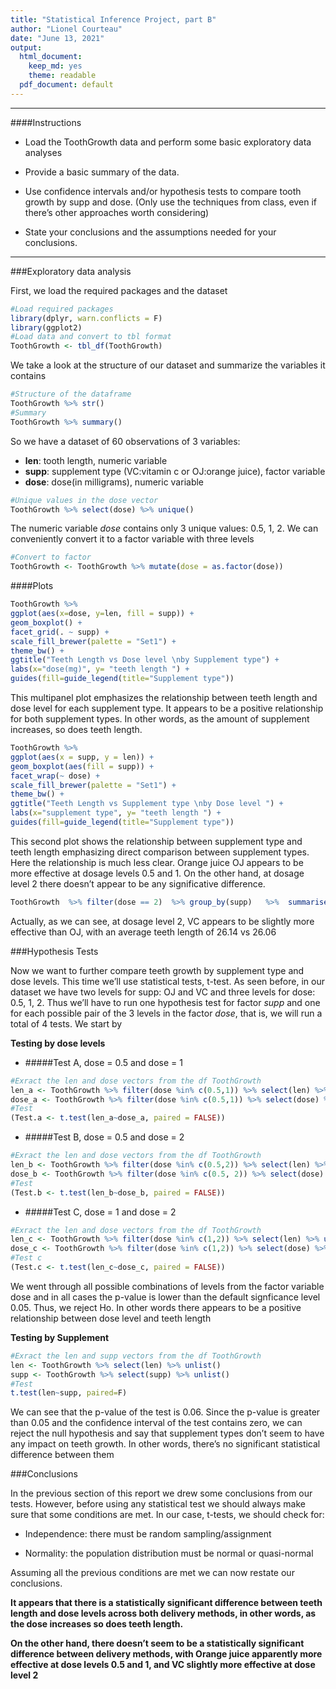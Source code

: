 ```yaml
---
title: "Statistical Inference Project, part B"
author: "Lionel Courteau"
date: "June 13, 2021"
output: 
  html_document:
    keep_md: yes
    theme: readable
  pdf_document: default
---
```


---

####Instructions

* Load the ToothGrowth data and perform some basic exploratory data analyses

* Provide a basic summary of the data.

* Use confidence intervals and/or hypothesis tests to compare tooth growth by supp and dose. (Only use the techniques from class, even if there's other approaches worth considering)

* State your conclusions and the assumptions needed for your conclusions.

---

###Exploratory data analysis

First, we load the required packages and the dataset

```r
#Load required packages
library(dplyr, warn.conflicts = F)
library(ggplot2)
#Load data and convert to tbl format
ToothGrowth <- tbl_df(ToothGrowth)
```

We take a look at the structure of our dataset and summarize the variables it contains

```r
#Structure of the dataframe
ToothGrowth %>% str()
#Summary
ToothGrowth %>% summary()
```

So we have a dataset of 60 observations of 3 variables:

* **len**: tooth length, numeric variable
* **supp**: supplement type (VC:vitamin c or OJ:orange juice), factor variable
* **dose**: dose(in milligrams), numeric variable

```r
#Unique values in the dose vector
ToothGrowth %>% select(dose) %>% unique()
```

The numeric variable _dose_ contains only 3 unique values: 0.5, 1, 2. We can conveniently convert it to a factor variable with three levels

```r
#Convert to factor
ToothGrowth <- ToothGrowth %>% mutate(dose = as.factor(dose))
```

####Plots

```r
ToothGrowth %>%
ggplot(aes(x=dose, y=len, fill = supp)) +
geom_boxplot() +
facet_grid(. ~ supp) +
scale_fill_brewer(palette = "Set1") +
theme_bw() +
ggtitle("Teeth Length vs Dose level \nby Supplement type") +
labs(x="dose(mg)", y= "teeth length ") +
guides(fill=guide_legend(title="Supplement type"))
```

This multipanel plot emphasizes the relationship between teeth length and dose level for each supplement type. It appears to be a positive relationship for both supplement types. In other words, as the amount of supplement increases, so does teeth length.

```r
ToothGrowth %>%
ggplot(aes(x = supp, y = len)) +
geom_boxplot(aes(fill = supp)) +
facet_wrap(~ dose) +
scale_fill_brewer(palette = "Set1") +
theme_bw() +
ggtitle("Teeth Length vs Supplement type \nby Dose level ") +
labs(x="supplement type", y= "teeth length ") +
guides(fill=guide_legend(title="Supplement type"))
```

This second plot shows the relationship between supplement type and teeth length emphasizing direct comparison between supplement types. Here the relationship is much less clear. Orange juice OJ appears to be more effective at dosage levels 0.5 and 1. On the other hand, at dosage level 2 there doesn't appear to be any significative difference.

```r
ToothGrowth  %>% filter(dose == 2)  %>% group_by(supp)   %>%  summarise(avg.length = mean(len))
```

Actually, as we can see, at dosage level 2, VC appears to be slightly more effective than OJ, with an average teeth length of 26.14 vs 26.06

###Hypothesis Tests 

Now we want to further compare teeth growth by supplement type and dose levels. This time we'll use statistical tests, t-test. As seen before, in our dataset we have two levels for supp: OJ and VC and three levels for dose: 0.5, 1, 2. Thus we'll have to run one hypothesis test for factor _supp_ and one for each possible pair of the 3 levels in the factor _dose_, that is, we will run a total of 4 tests. We start by 

**Testing by dose levels**

* #####Test A, dose = 0.5 and dose = 1

```r
#Exract the len and dose vectors from the df ToothGrowth
len_a <- ToothGrowth %>% filter(dose %in% c(0.5,1)) %>% select(len) %>% unlist()
dose_a <- ToothGrowth %>% filter(dose %in% c(0.5,1)) %>% select(dose) %>% unlist()
#Test
(Test.a <- t.test(len_a~dose_a, paired = FALSE))
```

* #####Test B, dose = 0.5 and dose = 2

```r
#Exract the len and dose vectors from the df ToothGrowth
len_b <- ToothGrowth %>% filter(dose %in% c(0.5,2)) %>% select(len) %>% unlist()
dose_b <- ToothGrowth %>% filter(dose %in% c(0.5, 2)) %>% select(dose) %>% unlist()
#Test
(Test.b <- t.test(len_b~dose_b, paired = FALSE))
```

* #####Test C, dose = 1 and dose = 2

```r
#Exract the len and dose vectors from the df ToothGrowth
len_c <- ToothGrowth %>% filter(dose %in% c(1,2)) %>% select(len) %>% unlist()
dose_c <- ToothGrowth %>% filter(dose %in% c(1,2)) %>% select(dose) %>% unlist()
#Test c
(Test.c <- t.test(len_c~dose_c, paired = FALSE))
```

We went through all possible combinations of levels from the factor variable dose and in all cases the p-value is lower than the default signficance level 0.05. Thus, we reject Ho. In other words there appears to be a positive relationship between dose level and teeth length

**Testing by Supplement**

```r
#Exract the len and supp vectors from the df ToothGrowth
len <- ToothGrowth %>% select(len) %>% unlist()
supp <- ToothGrowth %>% select(supp) %>% unlist()
#Test
t.test(len~supp, paired=F)
```

We can see that the p-value of the test is 0.06. Since the p-value is greater than 0.05 and the confidence
interval of the test contains zero, we can reject the null hypothesis and say that supplement types don't seem
to have any impact on teeth growth. In other words, there's no significant statistical difference between them

###Conclusions

In the previous section of this report we drew some conclusions from our tests. However, before using any statistical test we should always make sure that some conditions are met. In our case, t-tests, we should check for:

* Independence: there must be random sampling/assignment

* Normality: the population distribution must be normal or quasi-normal 

Assuming all the previous conditions are met we can now restate our conclusions.

**It appears that there is a statistically significant difference between teeth length and dose levels across both delivery methods, in other words, as the dose increases so does teeth length.** 

**On the other hand, there doesn't seem to be a statistically significant difference between delivery methods, with Orange juice apparently more effective at dose levels 0.5 and 1, and VC slightly more effective at dose level 2**
